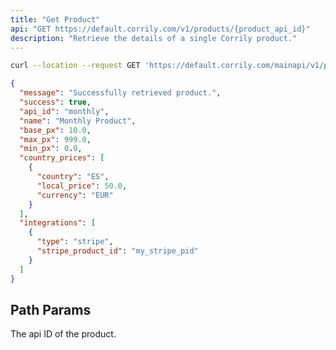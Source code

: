 ```yaml
---
title: "Get Product"
api: "GET https://default.corrily.com/v1/products/{product_api_id}"
description: "Retrieve the details of a single Corrily product."
---
```


<RequestExample>

```bash Bash
curl --location --request GET 'https://default.corrily.com/mainapi/v1/products/monthly'
```

</RequestExample>

<ResponseExample>

```json Example
{
  "message": "Successfully retrieved product.",
  "success": true,
  "api_id": "monthly",
  "name": "Monthly Product",
  "base_px": 10.0,
  "max_px": 999.0,
  "min_px": 0.0,
  "country_prices": [
    {
      "country": "ES",
      "local_price": 50.0,
      "currency": "EUR"
    }
  ],
  "integrations": [
    {
      "type": "stripe",
      "stripe_product_id": "my_stripe_pid"
    }
  ]
}
```

</ResponseExample>

## Path Params

<ParamField path="product_api_id" type="string" required>
  The api ID of the product.
</ParamField>
